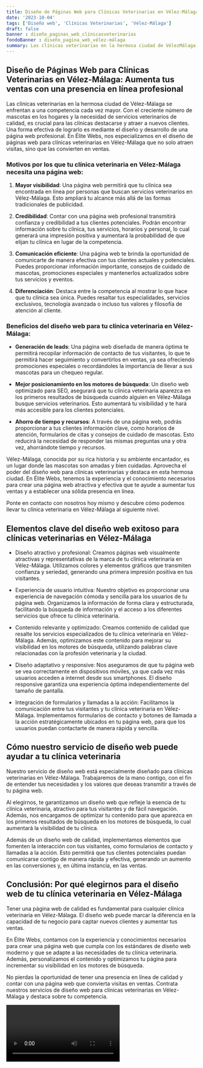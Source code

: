 ```yaml
---
title: Diseño de Páginas Web para Clínicas Veterinarias en Vélez-Málaga
date: '2023-10-04'
tags: ['Diseño web', 'Clínicas Veterinarias', 'Vélez-Málaga']
draft: false
banner : diseño_paginas_web_clínicasveterinarias
fondoBanner : diseño_pagina_web_vélez-málaga
summary: Las clínicas veterinarias en la hermosa ciudad de VélezMálaga se enfrentan a una competencia cada vez mayor. Con el creciente número de mascotas en los hogares y la necesidad de servicios veterinarios de calidad, es crucial para las clínicas destacarse y atraer a nuevos clientes. Una forma efectiva de lograrlo es mediante el diseño y desarrollo de una página web profesional. En Élite Webs, nos especializamos en el diseño de páginas web para clínicas veterinarias en VélezMálaga que no solo atraen visitas, sino que las convierten en ventas.
---
```


## Diseño de Páginas Web para Clínicas Veterinarias en Vélez-Málaga: Aumenta tus ventas con una presencia en línea profesional

Las clínicas veterinarias en la hermosa ciudad de Vélez-Málaga se enfrentan a una competencia cada vez mayor. Con el creciente número de mascotas en los hogares y la necesidad de servicios veterinarios de calidad, es crucial para las clínicas destacarse y atraer a nuevos clientes. Una forma efectiva de lograrlo es mediante el diseño y desarrollo de una página web profesional. En Élite Webs, nos especializamos en el diseño de páginas web para clínicas veterinarias en Vélez-Málaga que no solo atraen visitas, sino que las convierten en ventas.

### Motivos por los que tu clínica veterinaria en Vélez-Málaga necesita una página web:

1. **Mayor visibilidad**: Una página web permitirá que tu clínica sea encontrada en línea por personas que buscan servicios veterinarios en Vélez-Málaga. Esto ampliará tu alcance más allá de las formas tradicionales de publicidad.

2. **Credibilidad**: Contar con una página web profesional transmitirá confianza y credibilidad a tus clientes potenciales. Podrán encontrar información sobre tu clínica, tus servicios, horarios y personal, lo cual generará una impresión positiva y aumentará la probabilidad de que elijan tu clínica en lugar de la competencia.

3. **Comunicación eficiente**: Una página web te brinda la oportunidad de comunicarte de manera efectiva con tus clientes actuales y potenciales. Puedes proporcionar información importante, consejos de cuidado de mascotas, promociones especiales y mantenerlos actualizados sobre tus servicios y eventos.

4. **Diferenciación**: Destaca entre la competencia al mostrar lo que hace que tu clínica sea única. Puedes resaltar tus especialidades, servicios exclusivos, tecnología avanzada o incluso tus valores y filosofía de atención al cliente.

### Beneficios del diseño web para tu clínica veterinaria en Vélez-Málaga:

- **Generación de leads**: Una página web diseñada de manera óptima te permitirá recopilar información de contacto de tus visitantes, lo que te permitirá hacer seguimiento y convertirlos en ventas, ya sea ofreciendo promociones especiales o recordándoles la importancia de llevar a sus mascotas para un chequeo regular.

- **Mejor posicionamiento en los motores de búsqueda**: Un diseño web optimizado para SEO, asegurará que tu clínica veterinaria aparezca en los primeros resultados de búsqueda cuando alguien en Vélez-Málaga busque servicios veterinarios. Esto aumentará tu visibilidad y te hará más accesible para los clientes potenciales.

- **Ahorro de tiempo y recursos**: A través de una página web, podrás proporcionar a tus clientes información clave, como horarios de atención, formularios de citas y consejos de cuidado de mascotas. Esto reducirá la necesidad de responder las mismas preguntas una y otra vez, ahorrándote tiempo y recursos.

Vélez-Málaga, conocida por su rica historia y su ambiente encantador, es un lugar donde las mascotas son amadas y bien cuidadas. Aprovecha el poder del diseño web para clínicas veterinarias y destaca en esta hermosa ciudad. En Élite Webs, tenemos la experiencia y el conocimiento necesarios para crear una página web atractiva y efectiva que te ayude a aumentar tus ventas y a establecer una sólida presencia en línea.

Ponte en contacto con nosotros hoy mismo y descubre cómo podemos llevar tu clínica veterinaria en Vélez-Málaga al siguiente nivel.

<GifSeo />

<Cta />

## Elementos clave del diseño web exitoso para clínicas veterinarias en Vélez-Málaga

- Diseño atractivo y profesional: Creamos páginas web visualmente atractivas y representativas de la marca de tu clínica veterinaria en Vélez-Málaga. Utilizamos colores y elementos gráficos que transmiten confianza y seriedad, generando una primera impresión positiva en tus visitantes.

- Experiencia de usuario intuitiva: Nuestro objetivo es proporcionar una experiencia de navegación cómoda y sencilla para los usuarios de tu página web. Organizamos la información de forma clara y estructurada, facilitando la búsqueda de información y el acceso a los diferentes servicios que ofrece tu clínica veterinaria.

- Contenido relevante y optimizado: Creamos contenido de calidad que resalte los servicios especializados de tu clínica veterinaria en Vélez-Málaga. Además, optimizamos este contenido para mejorar su visibilidad en los motores de búsqueda, utilizando palabras clave relacionadas con la profesión veterinaria y la ciudad.

- Diseño adaptativo y responsive: Nos aseguramos de que tu página web se vea correctamente en dispositivos móviles, ya que cada vez más usuarios acceden a internet desde sus smartphones. El diseño responsive garantiza una experiencia óptima independientemente del tamaño de pantalla.

- Integración de formularios y llamadas a la acción: Facilitamos la comunicación entre tus visitantes y tu clínica veterinaria en Vélez-Málaga. Implementamos formularios de contacto y botones de llamada a la acción estratégicamente ubicados en tu página web, para que los usuarios puedan contactarte de manera rápida y sencilla. 

## Cómo nuestro servicio de diseño web puede ayudar a tu clínica veterinaria

Nuestro servicio de diseño web está especialmente diseñado para clínicas veterinarias en Vélez-Málaga. Trabajaremos de la mano contigo, con el fin de entender tus necesidades y los valores que deseas transmitir a través de tu página web.

Al elegirnos, te garantizamos un diseño web que refleje la esencia de tu clínica veterinaria, atractivo para tus visitantes y de fácil navegación. Además, nos encargamos de optimizar tu contenido para que aparezca en los primeros resultados de búsqueda en los motores de búsqueda, lo cual aumentará la visibilidad de tu clínica.

Además de un diseño web de calidad, implementamos elementos que fomenten la interacción con tus visitantes, como formularios de contacto y llamadas a la acción. Esto permitirá que tus clientes potenciales puedan comunicarse contigo de manera rápida y efectiva, generando un aumento en las conversiones y, en última instancia, en las ventas.

## Conclusión: Por qué elegirnos para el diseño web de tu clínica veterinaria en Vélez-Málaga

Tener una página web de calidad es fundamental para cualquier clínica veterinaria en Vélez-Málaga. El diseño web puede marcar la diferencia en la capacidad de tu negocio para captar nuevos clientes y aumentar tus ventas.

En Élite Webs, contamos con la experiencia y conocimientos necesarios para crear una página web que cumpla con los estándares de diseño web moderno y que se adapte a las necesidades de tu clínica veterinaria. Además, personalizamos el contenido y optimizamos tu página para incrementar su visibilidad en los motores de búsqueda.

No pierdas la oportunidad de tener una presencia en línea de calidad y contar con una página web que convierta visitas en ventas. Contrata nuestros servicios de diseño web para clínicas veterinarias en Vélez-Málaga y destaca sobre tu competencia.

<Video />

<CtaBot job='Clínicas Veterinarias' city='Vélez-Málaga'/>

<Gmaps query='Vélez-Málaga+españa+maps' />